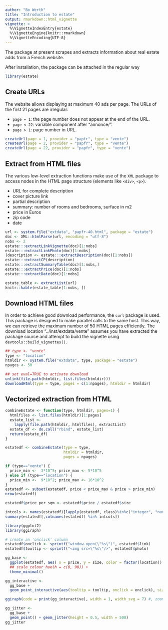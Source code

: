 ```yaml
---
author: "Bo Werth"
title: "Introduction to estate"
output: rmarkdown::html_vignette
vignette: >
  %\VignetteIndexEntry{estate}
  %\VignetteEngine{knitr::rmarkdown}
  %\VignetteEncoding{UTF-8}
---
```


The package at present scrapes and extracts information about real estate adds from a French website.

After installation, the package can be attached in the regular way

```r
library(estate)
```

## Create URLs

The website allows displaying at maximum 40 ads per page. The URLs of the first 21 pages are irregular:

- `page = 1`: the page number does not appear at the end of the URL.
- `page < 22`: variable component after "annonce/".
- `page > 1`: page number in URL.

```r
createUrl(page = 1, provider = "papfr", type = "vente")
createUrl(page = 2, provider = "papfr", type = "vente")
createUrl(page = 22, provider = "papfr", type = "vente")
```

## Extract from HTML files

The various low-level extraction functions make use of the `XML` package to access nodes in the HTML page structure (elements like `<div>`, `<p>`).

- URL for complete description
- cover picture link
- partial description
- summary: number of rooms and bedrooms, surface in m2
- price in Euros
- zip code
- date

```r
url <- system.file("extdata", "papfr-40.html", package = "estate")
doc <- XML::htmlParse(url, encoding = "utf-8")
nobs <- 2
estate:::extractLinkVignette(doc)[1:nobs]
estate:::extractLinkPhoto(doc)[1:nobs]
(description <- estate:::extractDescription(doc)[1:nobs])
estate:::extractCP(description)
estate:::extractSummaryTable(doc)[1:nobs,]
estate:::extractPrice(doc)[1:nobs]
estate:::extractDate(doc)[1:nobs]
```

```r
estate_table <- extractList(url)
knitr::kable(estate_table[1:nobs, ])
```

## Download HTML files

In order to achieve good download performance, the `curl` package is used. This package is designed to make parallel calls to the same host. This way, we can retrieve the maximum number of 50 HTML pages efficiently. The download location "../inst/extdata/vente" assumes you have extracted the package source and attempt to build the vignette using `devtools::build_vignettes()`.

```r
## type <- "vente"
type <- "location"
htmldir <- system.file("extdata", type, package = "estate")
npages <- 50
```

```r
## set eval=TRUE to activate download
unlink(file.path(htmldir, list.files(htmldir)))
downloadHtml(type = type, pages = c(1:npages), htmldir = htmldir)
```

## Vectorized extraction from HTML

```r
combineEstate <- function(type, htmldir, pages=1) {
  htmlfiles <- list.files(htmldir)[1:pages]
  estate_list <-
    lapply(file.path(htmldir, htmlfiles), extractList)
  estate_df <- do.call("rbind", estate_list)
  return(estate_df)
}

estatedf <- combineEstate(type = type,
                          htmldir = htmldir,
                          pages = npages)

if (type=="vente") {
  price_min <-  3*10^5; price_max <- 5*10^5
} else if (type=="location") {
  price_min <-  9*10^2; price_max <- 16*10^2
}
estatedf <- subset(estatedf, price < price_max & price > price_min)
nrow(estatedf)

estatedf$price_per_sqm <- estatedf$price / estatedf$size

intcols <- names(estatedf)[lapply(estatedf, class)%in%c("integer", "numeric")]
summary(estatedf[,colnames(estatedf) %in% intcols])
```

```r
library(ggplot2)
library(ggiraph)

# create an 'onclick' column
estatedf$onclick <- sprintf("window.open(\"%s\")", estatedf$link)
estatedf$tooltip <- sprintf("<img src=\"%s\"/>", estatedf$photo)

gg_base <-
  ggplot(estatedf, aes( x = price, y = size, color = factor(location)) ) +
  ## scale_colour_hue(h = c(0, 90)) +
  theme_minimal()

gg_interactive <-
  gg_base +
  geom_point_interactive(aes(tooltip = tooltip, onclick = onclick), size = 2)

ggiraph(code = print(gg_interactive), width = 1, width_svg = 7) #, zoom_max = 5)
```

```r
gg_jitter <-
  gg_base +
  geom_point() + geom_jitter(height = 0.5, width = 500)
gg_jitter
```
